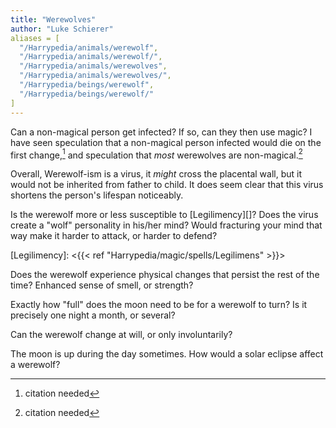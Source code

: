 ```yaml
---
title: "Werewolves"
author: "Luke Schierer"
aliases = [
  "/Harrypedia/animals/werewolf",
  "/Harrypedia/animals/werewolf/",
  "/Harrypedia/animals/werewolves",
  "/Harrypedia/animals/werewolves/",
  "/Harrypedia/beings/werewolf",
  "/Harrypedia/beings/werewolf/"
]
---
```


Can a non-magical person get infected? If so, can they then use magic? 
I have seen speculation that a non-magical person infected would die on the
first change,[^210513-4] and speculation that *most* werewolves are
non-magical.[^210513-5]

Overall, Werewolf-ism is a virus, it *might* cross the placental wall, but it
would not be inherited from father to child.  It does seem clear that this virus
shortens the person's lifespan noticeably. 

Is the werewolf more or less susceptible to [Legilimency][]?  Does the virus
create a "wolf" personality in his/her mind?  Would fracturing your mind that
way make it harder to attack, or harder to defend? 

[Legilimency]: <{{< ref "Harrypedia/magic/spells/Legilimens" >}}>

Does the werewolf experience physical changes that persist the rest of the time?
Enhanced sense of smell, or strength? 

Exactly how "full" does the moon need to be for a werewolf to turn? Is it
precisely one night a month, or several? 

Can the werewolf change at will, or only involuntarily? 

The moon is up during the day sometimes.  How would a solar eclipse affect a
werewolf? 


[^210513-4]: citation needed

[^210513-5]: citation needed

